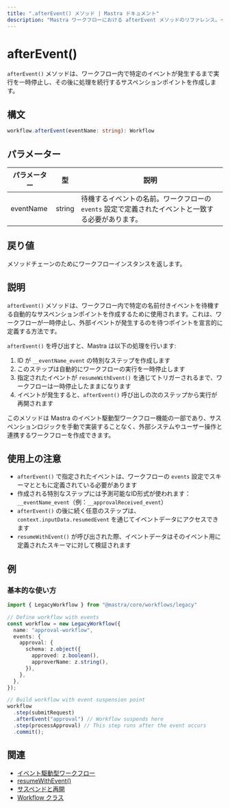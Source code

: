 ```yaml
---
title: ".afterEvent() メソッド | Mastra ドキュメント"
description: "Mastra ワークフローにおける afterEvent メソッドのリファレンス。イベントベースのサスペンションポイントを作成します。"
---
```


# afterEvent()

`afterEvent()` メソッドは、ワークフロー内で特定のイベントが発生するまで実行を一時停止し、その後に処理を続行するサスペンションポイントを作成します。

## 構文

```typescript
workflow.afterEvent(eventName: string): Workflow
```

## パラメーター

| パラメーター | 型     | 説明                                                                                                   |
| ----------- | ------ | ------------------------------------------------------------------------------------------------------ |
| eventName   | string | 待機するイベントの名前。ワークフローの `events` 設定で定義されたイベントと一致する必要があります。         |

## 戻り値

メソッドチェーンのためにワークフローインスタンスを返します。

## 説明

`afterEvent()` メソッドは、ワークフロー内で特定の名前付きイベントを待機する自動的なサスペンションポイントを作成するために使用されます。これは、ワークフローが一時停止し、外部イベントが発生するのを待つポイントを宣言的に定義する方法です。

`afterEvent()` を呼び出すと、Mastra は以下の処理を行います:

1. ID が `__eventName_event` の特別なステップを作成します
2. このステップは自動的にワークフローの実行を一時停止します
3. 指定されたイベントが `resumeWithEvent()` を通じてトリガーされるまで、ワークフローは一時停止したままになります
4. イベントが発生すると、`afterEvent()` 呼び出しの次のステップから実行が再開されます

このメソッドは Mastra のイベント駆動型ワークフロー機能の一部であり、サスペンションロジックを手動で実装することなく、外部システムやユーザー操作と連携するワークフローを作成できます。

## 使用上の注意

- `afterEvent()` で指定されたイベントは、ワークフローの `events` 設定でスキーマとともに定義されている必要があります
- 作成される特別なステップには予測可能なID形式が使われます：`__eventName_event`（例：`__approvalReceived_event`）
- `afterEvent()` の後に続く任意のステップは、`context.inputData.resumedEvent` を通じてイベントデータにアクセスできます
- `resumeWithEvent()` が呼び出された際、イベントデータはそのイベント用に定義されたスキーマに対して検証されます

## 例

### 基本的な使い方

```typescript
import { LegacyWorkflow } from "@mastra/core/workflows/legacy" 

// Define workflow with events
const workflow = new LegacyWorkflow({
  name: "approval-workflow",
  events: {
    approval: {
      schema: z.object({
        approved: z.boolean(),
        approverName: z.string(),
      }),
    },
  },
});

// Build workflow with event suspension point
workflow
  .step(submitRequest)
  .afterEvent("approval") // Workflow suspends here
  .step(processApproval) // This step runs after the event occurs
  .commit();
```

## 関連

- [イベント駆動型ワークフロー](./events.mdx)
- [resumeWithEvent()](./resumeWithEvent.mdx)
- [サスペンドと再開](../../docs/workflows-legacy/suspend-and-resume.mdx)
- [Workflow クラス](./workflow.mdx)
